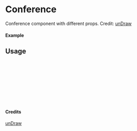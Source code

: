 
<Meta of={Conference} title="unDraw/Conference" />

# Conference

Conference component with different props.
Credit: [unDraw](https://undraw.co/illustrations)

#### Example

<Canvas of={Conference.Primary} />

## Usage

```ts
import { Conference } from "yadl-ui";

const Example = () => {
  return (
      <Conference />
  );
};

export default Example;
```

#### Credits
[unDraw](https://undraw.co/illustrations)
